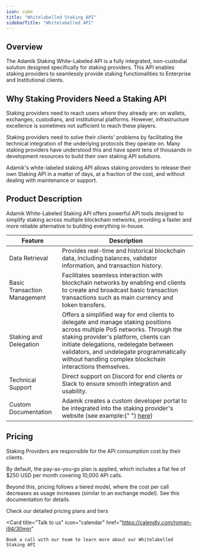 ```yaml
---
icon: cube
title: "Whitelabelled Staking API"
sidebarTitle: "Whitelabelled API"
---
```


## Overview

The Adamik Staking White-Labeled API is a fully integrated, non-custodial solution designed specifically for staking providers. This API enables staking providers to seamlessly provide staking functionalities to Enterprise and Institutional clients.

## Why Staking Providers Need a Staking API

Staking providers need to reach users where they already are: on wallets, exchanges, custodians, and institutional platforms. However, infrastructure excellence is sometimes not sufficient to reach these players.

Staking providers need to solve their clients' problems by facilitating the technical integration of the underlying protocols they operate on. Many staking providers have understood this and have spent tens of thousands in development resources to build their own staking API solutions.

Adamik's white-labeled staking API allows staking providers to release their own Staking API in a matter of days, at a fraction of the cost, and without dealing with maintenance or support.

## Product Description

Adamik White-Labeled Staking API offers powerful API tools designed to simplify staking across multiple blockchain networks, providing a faster and more reliable alternative to building everything in-house.

<table
  style={{
    width: "100%",
    tableLayout: "fixed",
    borderCollapse: "collapse",
    border: "none",
  }}
>
  <thead>
    <tr>
      <th
        style={{
          textAlign: "left",
          border: "none",
          verticalAlign: "middle",
          width: "25%",
          padding: "8px",
        }}
      >
        Feature
      </th>
      <th
        style={{
          textAlign: "left",
          border: "none",
          verticalAlign: "middle",
          width: "75%",
          padding: "8px",
        }}
      >
        Description
      </th>
    </tr>
  </thead>
  <tbody>
    <tr>
      <td style={{ textAlign: "left", border: "none", padding: "8px" }}>
        Data Retrieval
      </td>
      <td style={{ textAlign: "left", border: "none", padding: "8px" }}>
        Provides real-time and historical blockchain data, including balances,
        validator information, and transaction history.
      </td>
    </tr>
    <tr>
      <td style={{ textAlign: "left", border: "none", padding: "8px" }}>
        Basic Transaction Management
      </td>
      <td style={{ textAlign: "left", border: "none", padding: "8px" }}>
        Facilitates seamless interaction with blockchain networks by enabling
        end clients to create and broadcast basic transaction transactions such
        as main currency and token transfers.
      </td>
    </tr>
    <tr>
      <td style={{ textAlign: "left", border: "none", padding: "8px" }}>
        Staking and Delegation
      </td>
      <td style={{ textAlign: "left", border: "none", padding: "8px" }}>
        Offers a simplified way for end clients to delegate and manage staking
        positions across multiple PoS networks. Through the staking provider's
        platform, clients can initiate delegations, redelegate between
        validators, and undelegate programmatically without handling complex
        blockchain interactions themselves.
      </td>
    </tr>
    <tr>
      <td style={{ textAlign: "left", border: "none", padding: "8px" }}>
        Technical Support
      </td>
      <td style={{ textAlign: "left", border: "none", padding: "8px" }}>
        Direct support on Discord for end clients or Slack to ensure smooth
        integration and usability.
      </td>
    </tr>
    <tr>
      <td style={{ textAlign: "left", border: "none", padding: "8px" }}>
        Custom Documentation
      </td>
      <td style={{ textAlign: "left", border: "none", padding: "8px" }}>
        Adamik creates a custom developer portal to be integrated into the
        staking provider's website (see example:{" "}
        <a href="https://whitelabelled-staking-docs.adamik.io/">here</a>)
      </td>
    </tr>
  </tbody>
</table>

## Pricing

Staking Providers are responsible for the API consumption cost by their clients.

By default, the pay-as-you-go plan is applied, which includes a flat fee of $250 USD per month covering 10,000 API calls.

Beyond this, pricing follows a tiered model, where the cost per call decreases as usage increases (similar to an exchange model). See this documentation for details.

<CardGroup cols={2}>
  <Card
    title="View Pricing Details"
    icon="money-bill"
    href="/get_started/pricing_plans"
  >
    Check our detailed pricing plans and tiers
  </Card>

  <Card
    title="Talk to us"
    icon="calendar"
    href="https://calendly.com/roman-j94/30min"
  >
    Book a call with our team to learn more about our Whitelabelled Staking API
  </Card>
</CardGroup>
